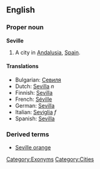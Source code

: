 ==English==
===Proper noun===
'''Seville'''

# A city in [[Andalusia]], [[Spain]].

====Translations====
*Bulgarian: [[Севиля]]
*Dutch: [[Sevilla]] ''n''
*Finnish: [[Sevilla]]
*French: [[Séville]]
*German: [[Sevilla]]
*Italian: [[Seviglia]] ''f''
*Spanish: [[Sevilla]]

===Derived terms===
*[[Seville orange]]

[[Category:Exonyms]]
[[Category:Cities]]